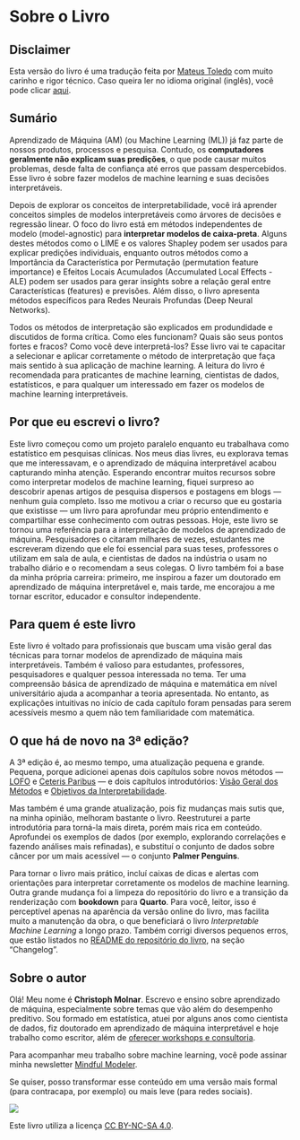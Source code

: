 # Sobre o Livro {-}

## Disclaimer

Esta versão do livro é uma tradução feita por <a href="https://www.linkedin.com/in/mateus-toledo/" target="_blank" rel="noopener noreferrer">Mateus Toledo</a> com muito carinho e rigor técnico. Caso queira ler no idioma original (inglês), você pode clicar <a href="https://christophm.github.io/interpretable-ml-book/" target="_blank" rel="noopener noreferrer">aqui</a>.



## Sumário

Aprendizado de Máquina (AM) (ou Machine Learning (ML)) já faz parte de nossos produtos, processos e pesquisa.
Contudo, os **computadores geralmente não explicam suas predições**, o que pode causar muitos problemas, desde falta de confiança até erros que passam despercebidos.
Esse livro é sobre fazer modelos de machine learning e suas decisões interpretáveis.

Depois de explorar os conceitos de interpretabilidade, você irá aprender conceitos simples de modelos interpretáveis como árvores de decisões e regressão linear.
O foco do livro está em métodos independentes de modelo (model-agnostic) para **interpretar modelos de caixa-preta**.
Alguns destes métodos como o LIME e os valores Shapley podem ser usados para explicar predições individuais, enquanto outros métodos como a Importância da Característica por Permutação (permutation feature importance) e Efeitos Locais Acumulados (Accumulated Local Effects - ALE) podem ser usados para gerar insights sobre a relação geral entre Características (features) e previsões.
Além disso, o livro apresenta métodos específicos para Redes Neurais Profundas (Deep Neural Networks).

Todos os métodos de interpretação são explicados em produndidade e discutidos de forma crítica.
Como eles funcionam?
Quais são seus pontos fortes e fracos?
Como você deve interpretá-los?
Esse livro vai te capacitar a selecionar e aplicar corretamente o método de interpretação que faça mais sentido à sua aplicação de machine learning.
A leitura do livro é recomendada para praticantes de machine learning, cientistas de dados, estatísticos, e para qualquer um interessado em fazer os modelos de machine learning interpretáveis.

## Por que eu escrevi o livro?
Este livro começou como um projeto paralelo enquanto eu trabalhava como estatístico em pesquisas clínicas.
Nos meus dias livres, eu explorava temas que me interessavam, e o aprendizado de máquina interpretável acabou capturando minha atenção.
Esperando encontrar muitos recursos sobre como interpretar modelos de machine learning, fiquei surpreso ao descobrir apenas artigos de pesquisa dispersos e postagens em blogs — nenhum guia completo.
Isso me motivou a criar o recurso que eu gostaria que existisse — um livro para aprofundar meu próprio entendimento e compartilhar esse conhecimento com outras pessoas.
Hoje, este livro se tornou uma referência para a interpretação de modelos de aprendizado de máquina.
Pesquisadores o citaram milhares de vezes, estudantes me escreveram dizendo que ele foi essencial para suas teses, professores o utilizam em sala de aula, e cientistas de dados na indústria o usam no trabalho diário e o recomendam a seus colegas.
O livro também foi a base da minha própria carreira: primeiro, me inspirou a fazer um doutorado em aprendizado de máquina interpretável e, mais tarde, me encorajou a me tornar escritor, educador e consultor independente.


## Para quem é este livro

Este livro é voltado para profissionais que buscam uma visão geral das técnicas para tornar modelos de aprendizado de máquina mais interpretáveis.
Também é valioso para estudantes, professores, pesquisadores e qualquer pessoa interessada no tema.
Ter uma compreensão básica de aprendizado de máquina e matemática em nível universitário ajuda a acompanhar a teoria apresentada. No entanto, as explicações intuitivas no início de cada capítulo foram pensadas para serem acessíveis mesmo a quem não tem familiaridade com matemática.

## O que há de novo na 3ª edição?

A 3ª edição é, ao mesmo tempo, uma atualização pequena e grande.
Pequena, porque adicionei apenas dois capítulos sobre novos métodos — [LOFO](#lofo) e [Ceteris Paribus](#ceteris-paribus) — e dois capítulos introdutórios: [Visão Geral dos Métodos](#overview) e [Objetivos da Interpretabilidade](#goals).

Mas também é uma grande atualização, pois fiz mudanças mais sutis que, na minha opinião, melhoram bastante o livro.
Reestruturei a parte introdutória para torná-la mais direta, porém mais rica em conteúdo.
Aprofundei os exemplos de dados (por exemplo, explorando correlações e fazendo análises mais refinadas), e substituí o conjunto de dados sobre câncer por um mais acessível — o conjunto **Palmer Penguins**.

Para tornar o livro mais prático, incluí caixas de dicas e alertas com orientações para interpretar corretamente os modelos de machine learning.
Outra grande mudança foi a limpeza do repositório do livro e a transição da renderização com **bookdown** para **Quarto**. Para você, leitor, isso é perceptível apenas na aparência da versão online do livro, mas facilita muito a manutenção da obra, o que beneficiará o livro *Interpretable Machine Learning* a longo prazo.
Também corrigi diversos pequenos erros, que estão listados no [README do repositório do livro](https://github.com/christophM/interpretable-ml-book), na seção "Changelog".

## Sobre o autor

Olá!
Meu nome é **Christoph Molnar**.
Escrevo e ensino sobre aprendizado de máquina, especialmente sobre temas que vão além do desempenho preditivo.
Sou formado em estatística, atuei por alguns anos como cientista de dados, fiz doutorado em aprendizado de máquina interpretável e hoje trabalho como escritor, além de [oferecer workshops e consultoria](https://christophmolnar.com/).

Para acompanhar meu trabalho sobre machine learning, você pode assinar minha newsletter [Mindful Modeler](https://mindfulmodeler.substack.com/).

Se quiser, posso transformar esse conteúdo em uma versão mais formal (para contracapa, por exemplo) ou mais leve (para redes sociais).

::: {.content-visible when-format="html"}

![](./images/by-nc-sa.jpg)

Este livro utiliza a licença [CC BY-NC-SA 4.0](http://creativecommons.org/licenses/by-nc-sa/4.0/).

:::

